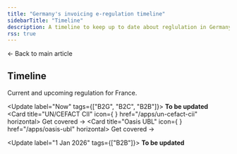 ```yaml
---
title: "Germany's invoicing e-regulation timeline"
sidebarTitle: "Timeline"
description: A timeline to keep up to date about reglulation in Germany
rss: true
---
```



<Card title="Invoicing compliance in Germany" size="20" icon="book-open-lines" href="germany" horizontal>
  ← Back to main article
</Card>

## Timeline

Current and upcoming regulation for France.

<Update label="Now" tags={["B2G", "B2C", "B2B"]}>
  **To be updated**<br />
  <Columns cols="2">
  <Card title="UN/CEFACT CII" icon={<UblIcon size={24} /> } href="/apps/un-cefact-cii" horizontal>
    Get covered →
  </Card>
  <Card title="Oasis UBL" icon={<CiiIcon size={24} /> } href="/apps/oasis-ubl" horizontal>
    Get covered →
  </Card>
  </Columns>
</Update>


<Update label="1 Jan 2026" tags={["B2B"]}>
  **To be updated**<br />
</Update>

